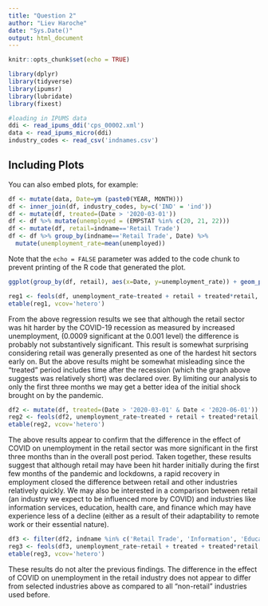 ```yaml
---
title: "Question 2"
author: "Liev Haroche"
date: "Sys.Date()"
output: html_document
---
```


```r
knitr::opts_chunk$set(echo = TRUE)
```

```r
library(dplyr)
library(tidyverse)
library(ipumsr)
library(lubridate)
library(fixest)
```

```r
#loading in IPUMS data
ddi <- read_ipums_ddi('cps_00002.xml')
data <- read_ipums_micro(ddi)
industry_codes <- read_csv('indnames.csv')
```

## Including Plots

You can also embed plots, for example:

```r
df <- mutate(data, Date=ym (paste0(YEAR, MONTH)))
df <- inner_join(df, industry_codes, by=c('IND' = 'ind'))
df <- mutate(df, treated=(Date > '2020-03-01'))
df <- df %>% mutate(unemployed = (EMPSTAT %in% c(20, 21, 22)))
df <- mutate(df, retail=indname=='Retail Trade')
df <- df %>% group_by(indname=='Retail Trade', Date) %>%
  mutate(unemployment_rate=mean(unemployed))
```

Note that the `echo = FALSE` parameter was added to the code chunk to prevent printing of the R code that generated the plot.
```r
ggplot(group_by(df, retail), aes(x=Date, y=unemployment_rate)) + geom_point(aes(color=factor(retail)))
```
```r
reg1 <- feols(df, unemployment_rate~treated + retail + treated*retail, vcov='hetero')
etable(reg1, vcov='hetero')
```
From the above regression results we see that although the retail sector was hit harder by the COVID-19 recession as measured by increased unemployment, (0.0009 significant at the 0.001 level) the difference is probably not substantively significant. This result is somewhat surprising considering retail was generally presented as one of the hardest hit sectors early on. But the above results might be somewhat misleading since the "treated" period includes time after the recession (which the graph above suggests was relatively short) was declared over. By limiting our analysis to only the first three months we may get a better idea of the initial shock brought on by the pandemic.

```r
df2 <- mutate(df, treated=(Date > '2020-03-01' & Date < '2020-06-01'))
reg2 <- feols(df2, unemployment_rate~treated + retail + treated*retail, vcov='hetero')
etable(reg2, vcov='hetero')
```
The above results appear to confirm that the difference in the effect of COVID on unemployment in the retail sector was more significant in the first three months than in the overall post period. Taken together, these results suggest that although retail may have been hit harder initially during the first few months of the pandemic and lockdowns, a rapid recovery in employment closed the difference between retail and other industries relatively quickly.
We may also be interested in a comparison between retail (an industry we expect to be influenced more by COVID) and industries like information services, education, health care, and finance which may have experience less of a decline (either as a result of their adaptability to remote work or their essential nature).

```r
df3 <- filter(df2, indname %in% c('Retail Trade', 'Information', 'Educational Services, and Health Care and Social Assistance', 'Finance and Insurance, and Real Estate and Rental and Leasing'))
reg3 <- feols(df3, unemployment_rate~retail + treated + treated*retail, vcov='hetero')
etable(reg3, vcov='hetero')
```
These results do not alter the previous findings. The difference in the effect of COVID on unemployment in the retail industry does not appear to differ from selected industries above as compared to all "non-retail" industries used before.
